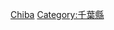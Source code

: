 {{Catnav|頁面分類|各種主題的頁面分類|按國家分類|各國地理|日本地理}}
{{Catnav|頁面分類|地理|各國地理|日本地理}}
{{日本行政區劃分類導航|地理}}
{{Commons category|Geography of Chiba prefecture}}

[[Category:日本各都道府縣地理|Chiba]]
[[Category:千葉縣|Category:千葉縣]]